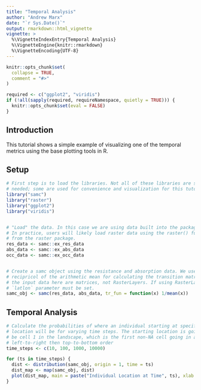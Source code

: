 ```yaml
---
title: "Temporal Analysis"
author: "Andrew Marx"
date: "`r Sys.Date()`"
output: rmarkdown::html_vignette
vignette: >
  %\VignetteIndexEntry{Temporal Analysis}
  %\VignetteEngine{knitr::rmarkdown}
  %\VignetteEncoding{UTF-8}
---
```


```r
knitr::opts_chunk$set(
  collapse = TRUE,
  comment = "#>"
)

required <- c("ggplot2", "viridis")
if (!all(sapply(required, requireNamespace, quietly = TRUE))) {
  knitr::opts_chunk$set(eval = FALSE)
}
```

## Introduction

This tutorial shows a simple example of visualizing one of the temporal metrics using the base plotting tools in R.


## Setup

```r
# First step is to load the libraries. Not all of these libraries are stricly
# needed; some are used for convenience and visualization for this tutorial.
library("samc")
library("raster")
library("ggplot2")
library("viridis")


# "Load" the data. In this case we are using data built into the package.
# In practice, users will likely load raster data using the raster() function
# from the raster package.
res_data <- samc::ex_res_data
abs_data <- samc::ex_abs_data
occ_data <- samc::ex_occ_data


# Create a samc object using the resistance and absorption data. We use the 
# recipricol of the arithmetic mean for calculating the transition matrix. Note,
# the input data here are matrices, not RasterLayers. If using RasterLayers, the
# `latlon` parameter must be set.
samc_obj <- samc(res_data, abs_data, tr_fun = function(x) 1/mean(x))

```


## Temporal Analysis

```r
# Calculate the probabilities of where an individual starting at specific
# location will be for varying time steps. The starting location is going to
# be cell 1 in the landscape, which is the first non-NA cell going in a 
# left-to-right then top-to-bottom order
time_steps <- c(10, 100, 1000, 10000)

for (ts in time_steps) {
  dist <- distribution(samc_obj, origin = 1, time = ts)
  dist_map <- map(samc_obj, dist)
  plot(dist_map, main = paste("Individual Location at Time", ts), xlab = "x", ylab = "y", col = viridis(256))
}

```
